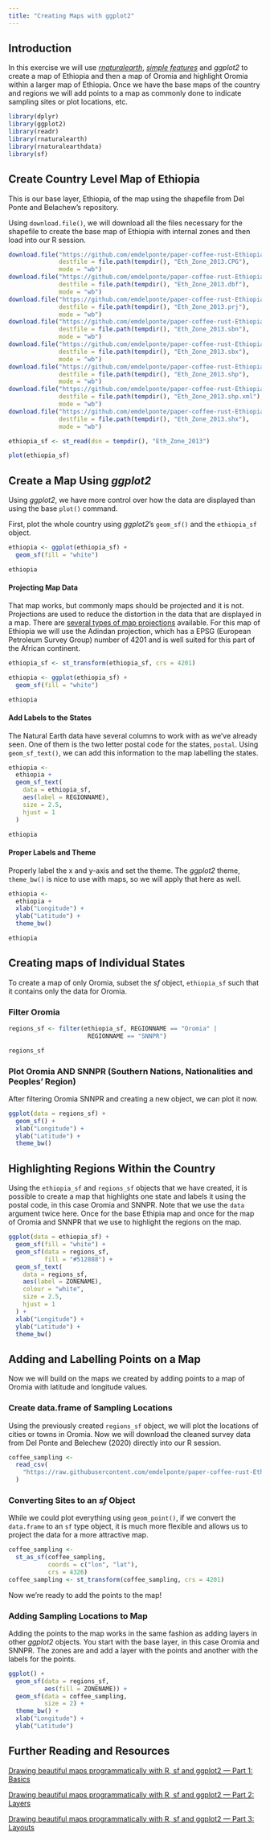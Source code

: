```yaml
---
title: "Creating Maps with ggplot2"
---
```


## Introduction

In this exercise we will use [_rnaturalearth_](https://github.com/ropenscilabs/rnaturalearth), [_simple features_](https://cran.r-project.org/web/packages/sf/vignettes/sf1.html) and
_ggplot2_ to create a map of Ethiopia and then a map of Oromia and highlight Oromia within a larger map of Ethiopia. Once we have the base maps of the country and regions we will add points to a map as commonly done to indicate sampling sites or plot locations, etc.

```r
library(dplyr)
library(ggplot2)
library(readr)
library(rnaturalearth)
library(rnaturalearthdata)
library(sf)
```

## Create Country Level Map of Ethiopia

This is our base layer, Ethiopia, of the map using the shapefile from Del Ponte and Belachew's repository.

Using `download.file()`, we will download all the files necessary for the shapefile to create the base map of Ethiopia with internal zones and then load into our R session.

```r
download.file("https://github.com/emdelponte/paper-coffee-rust-Ethiopia/blob/master/data/ethiopia-zone/Eth_Zone_2013.CPG?raw=true",
              destfile = file.path(tempdir(), "Eth_Zone_2013.CPG"),
              mode = "wb")
download.file("https://github.com/emdelponte/paper-coffee-rust-Ethiopia/blob/master/data/ethiopia-zone/Eth_Zone_2013.dbf?raw=true",
              destfile = file.path(tempdir(), "Eth_Zone_2013.dbf"),
              mode = "wb")
download.file("https://github.com/emdelponte/paper-coffee-rust-Ethiopia/blob/master/data/ethiopia-zone/Eth_Zone_2013.prj?raw=true",
              destfile = file.path(tempdir(), "Eth_Zone_2013.prj"),
              mode = "wb")
download.file("https://github.com/emdelponte/paper-coffee-rust-Ethiopia/blob/master/data/ethiopia-zone/Eth_Zone_2013.sbn?raw=true",
              destfile = file.path(tempdir(), "Eth_Zone_2013.sbn"),
              mode = "wb")
download.file("https://github.com/emdelponte/paper-coffee-rust-Ethiopia/blob/master/data/ethiopia-zone/Eth_Zone_2013.sbx?raw=true",
              destfile = file.path(tempdir(), "Eth_Zone_2013.sbx"),
              mode = "wb")
download.file("https://github.com/emdelponte/paper-coffee-rust-Ethiopia/blob/master/data/ethiopia-zone/Eth_Zone_2013.shp?raw=true",
              destfile = file.path(tempdir(), "Eth_Zone_2013.shp"),
              mode = "wb")
download.file("https://github.com/emdelponte/paper-coffee-rust-Ethiopia/blob/master/data/ethiopia-zone/Eth_Zone_2013.shp.xml?raw=true",
              destfile = file.path(tempdir(), "Eth_Zone_2013.shp.xml"),
              mode = "wb")
download.file("https://github.com/emdelponte/paper-coffee-rust-Ethiopia/blob/master/data/ethiopia-zone/Eth_Zone_2013.shx?raw=true",
              destfile = file.path(tempdir(), "Eth_Zone_2013.shx"),
              mode = "wb")

ethiopia_sf <- st_read(dsn = tempdir(), "Eth_Zone_2013")

plot(ethiopia_sf)
```

## Create a Map Using _ggplot2_

Using _ggplot2_, we have more control over how the data are displayed than using the base `plot()` command.

First, plot the whole country using _ggplot2_'s `geom_sf()` and the `ethiopia_sf` object.

```r
ethiopia <- ggplot(ethiopia_sf) +
  geom_sf(fill = "white")

ethiopia
```

#### Projecting Map Data

That map works, but commonly maps should be projected and it is not.
Projections are used to reduce the distortion in the data that are displayed in a map.
There are [several types of map projections](https://imgs.xkcd.com/comics/map_projections.png) available.
For this map of Ethiopia we will use the Adindan projection, which has a EPSG (European Petroleum Survey Group) number of 4201 and is well suited for this part of the African continent.

```r
ethiopia_sf <- st_transform(ethiopia_sf, crs = 4201)

ethiopia <- ggplot(ethiopia_sf) +
  geom_sf(fill = "white")

ethiopia
```

#### Add Labels to the States

The Natural Earth data have several columns to work with as we've already seen.
One of them is the two letter postal code for the states, `postal`.
Using `geom_sf_text()`, we can add this information to the map labelling the states.

```r
ethiopia <-
  ethiopia +
  geom_sf_text(
    data = ethiopia_sf,
    aes(label = REGIONNAME),
    size = 2.5,
    hjust = 1
  )

ethiopia
```

#### Proper Labels and Theme

Properly label the x and y-axis and set the theme.
The _ggplot2_ theme, `theme_bw()` is nice to use with maps, so we will apply that here as well.

```r
ethiopia <- 
  ethiopia +
  xlab("Longitude") +
  ylab("Latitude") +
  theme_bw()

ethiopia
```

## Creating maps of Individual States

To create a map of only Oromia, subset the _sf_ object, `ethiopia_sf` such that it contains only the data for Oromia.

### Filter Oromia

```r
regions_sf <- filter(ethiopia_sf, REGIONNAME == "Oromia" |
                      REGIONNAME == "SNNPR")

regions_sf
```

### Plot Oromia AND SNNPR (Southern Nations, Nationalities and Peoples' Region)

After filtering Oromia SNNPR and creating a new object, we can plot it now.

```r
ggplot(data = regions_sf) +
  geom_sf() +
  xlab("Longitude") +
  ylab("Latitude") +
  theme_bw()
```

## Highlighting Regions Within the Country

Using the `ethiopia_sf` and `regions_sf` objects that we have created, it is possible to create a map that highlights one state and labels it using the postal code, in this case Oromia and SNNPR.
Note that we use the `data` argument twice here.
Once for the base Ethipia map and once for the map of Oromia and SNNPR that we use to highlight the regions on the map.

```r
ggplot(data = ethiopia_sf) +
  geom_sf(fill = "white") +
  geom_sf(data = regions_sf,
          fill = "#512888") +
  geom_sf_text(
    data = regions_sf,
    aes(label = ZONENAME),
    colour = "white",
    size = 2.5,
    hjust = 1
  ) +
  xlab("Longitude") +
  ylab("Latitude") +
  theme_bw()
```

## Adding and Labelling Points on a Map

Now we will build on the maps we created by adding points to a map of Oromia with latitude and longitude values.

### Create data.frame of Sampling Locations

Using the previously created `regions_sf` object, we will plot the locations of cities or towns in Oromia.
Now we will download the cleaned survey data from Del Ponte and Belechew (2020) directly into our R session.

```r
coffee_sampling <-
  read_csv(
    "https://raw.githubusercontent.com/emdelponte/paper-coffee-rust-Ethiopia/master/data/survey_clean.csv"
  )
```

### Converting Sites to an _sf_ Object

While we could plot everything using `geom_point()`, if we convert the `data.frame` to an `sf` type object, it is much more flexible and allows us to project the data for a more attractive map.

```r
coffee_sampling <-
  st_as_sf(coffee_sampling,
           coords = c("lon", "lat"),
           crs = 4326)
coffee_sampling <- st_transform(coffee_sampling, crs = 4201)
```

Now we're ready to add the points to the map!

### Adding Sampling Locations to Map

Adding the points to the map works in the same fashion as adding layers in other _ggplot2_ objects.
You start with the base layer, in this case Oromia and SNNPR.
The zones are and add a layer with the points and another with the labels for the points.

```r
ggplot() +
  geom_sf(data = regions_sf,
          aes(fill = ZONENAME)) +
  geom_sf(data = coffee_sampling,
          size = 2) +
  theme_bw() +
  xlab("Longitude") +
  ylab("Latitude")
```

## Further Reading and Resources

[Drawing beautiful maps programmatically with R, sf and ggplot2 — Part 1: Basics](https://www.r-spatial.org/r/2018/10/25/ggplot2-sf.html)

[Drawing beautiful maps programmatically with R, sf and ggplot2 — Part 2: Layers](https://www.r-spatial.org/r/2018/10/25/ggplot2-sf-2.html)

[Drawing beautiful maps programmatically with R, sf and ggplot2 — Part 3: Layouts](https://www.r-spatial.org/r/2018/10/25/ggplot2-sf-3.html)
